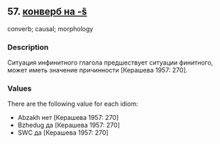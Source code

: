 ## 57. <a href =  'https://agricolamz.github.io/The_Circassian_Isoglosses_Database/57.html' target='_blank'>конверб на -ŝ</a>
converb; causal; morphology

### Description

Ситуация инфинитного глагола предшествует ситуации финитного, может иметь значение причинности [Керашева 1957: 270].

### Values
There are the following value for each idiom:

* Abzakh  нет [Керашева 1957: 270] 
* Bzhedug  да [Керашева 1957: 270] 
* SWC  да [Керашева 1957: 270] 

